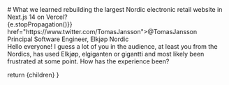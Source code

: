 
<div className="text-lg md:text-5xl leading-normal md:leading-loose container self-end text-right justify-self-end">
# What we learned rebuilding the largest Nordic electronic retail website in Next.js 14 on Vercel?

  <div className="text-white/50 self-end flex flex-col text-lg items-end">
    <div className="flex flex-1">
    <a onClick={(e) => {e.stopPropagation()}} href="https://www.twitter.com/TomasJansson">@TomasJansson</a>
    </div>
    <span>Principal Software Engineer, Elkjøp Nordic</span>
  </div>
</div>

<Notes>
Hello everyone! I guess a lot of you in the audience, at least you from the Nordics, has used Elkjøp, elgiganten or gigantti and most likely been frustrated at some point. How has the experience been?
</Notes>

  return <MainSlide imgUrl={homepage}>
    {children}
  </MainSlide>
}